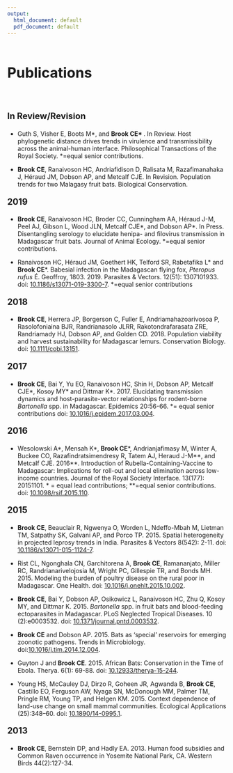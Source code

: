 ```yaml
---
output:
  html_document: default
  pdf_document: default
---
```

<br>
<div style="text-align: left; font-size: 2.3em;">
**Publications**
</div>

<br>
<div style="text-align: left; font-size: 1.4em;">
**In Review/Revision**
</div>

- Guth S, Visher E, Boots M\*, and **Brook CE\* **. In Review. Host phylogenetic distance drives trends in virulence and transmissibility across the animal-human interface. Philosophical Transactions of the Royal Society.  \*=equal senior contributions.

- **Brook CE**, Ranaivoson HC, Andriafidison D, Ralisata M, Razafimanahaka J, Héraud JM, Dobson AP, and Metcalf CJE. In Revision. Population trends for two Malagasy fruit bats. Biological Conservation.


<div style="text-align: left; font-size: 1.4em;">
**2019**
</div>

- **Brook CE**, Ranaivoson HC, Broder CC, Cunningham AA, Héraud J-M, Peel AJ, Gibson L, Wood JLN, Metcalf CJE\*, and Dobson AP\*. In Press. Disentangling serology to elucidate henipa- and filovirus transmission in Madagascar fruit bats. Journal of Animal Ecology. \*=equal senior contributions.

-	Ranaivoson HC, Héraud JM, Goethert HK, Telford SR, Rabetafika L\* and **Brook CE**\*. Babesial infection in the Madagascan flying fox, *Pteropus rufus* É. Geoffroy, 1803. 2019. Parasites & Vectors. 12(51): 1307101933. doi:  [10.1186/s13071-019-3300-7](https://doi.org/10.1186/s13071-019-3300-7). \*=equal senior contributions

<div style="text-align: left; font-size: 1.4em;">
**2018**
</div>

- **Brook CE**, Herrera JP, Borgerson C, Fuller E, Andriamahazoarivosoa P, Rasolofoniaina BJR, Randrianasolo JLRR, Rakotondrafarasata ZRE, Randriamady HJ, Dobson AP, and Golden CD. 2018. Population viability and harvest sustainability for Madagascar lemurs. Conservation Biology. doi: [10.1111/cobi.13151](https://doi.org/10.1111/cobi.13151).

<div style="text-align: left; font-size: 1.4em;">
**2017**
</div>

- **Brook CE**, Bai Y, Yu EO, Ranaivoson HC, Shin H, Dobson AP, Metcalf CJE\*, Kosoy MY\* and Dittmar K\*. 2017. Elucidating transmission dynamics and host-parasite-vector relationships for rodent-borne *Bartonella* spp. in Madagascar. Epidemics 20:56-66. \*= equal senior contributions doi: [10.1016/j.epidem.2017.03.004](https://doi.org/10.1016/j.epidem.2017.03.004).

<div style="text-align: left; font-size: 1.4em;">
**2016**
</div>

- Wesolowski A\*, Mensah K\*, **Brook CE**\*, Andrianjafimasy M, Winter A, Buckee CO, Razafindratsimendresy R, Tatem AJ, Heraud J-M\*\*, and Metcalf CJE. 2016\*\*. Introduction of Rubella-Containing-Vaccine to Madagascar: Implications for roll-out and local elimination across low-income countries. Journal of the Royal Society Interface. 13(177): 20151101. \* =  equal lead contributions; \*\*=equal senior contributions. doi: [10.1098/rsif.2015.110](https://doi.org/10.1098/rsif.2015.110).

<div style="text-align: left; font-size: 1.4em;">
**2015**
</div>

- **Brook CE**, Beauclair R, Ngwenya O, Worden L,  Ndeffo-Mbah M, Lietman TM, Satpathy SK,  Galvani AP, and Porco TP. 2015. Spatial heterogeneity in projected leprosy trends in India. Parasites & Vectors 8(542): 2-11. doi: [10.1186/s13071-015-1124-7](https://doi.org/10.1186/s13071-015-1124-7).

- Rist CL, Ngonghala CN,  Garchitorena A, **Brook CE**, Ramananjato, Miller RC, Randrianarivelojosia M, Wright PC, Gillespie TR, and Bonds MH. 2015. Modeling the burden of poultry disease on the rural poor in Madagascar. One Health. doi: [10.1016/j.onehlt.2015.10.002](https://doi.org/10.1016/j.onehlt.2015.10.002).

- **Brook CE**, Bai Y, Dobson AP, Osikowicz L, Ranaivoson HC, Zhu Q, Kosoy MY, and Dittmar K. 2015. *Bartonella* spp. in fruit bats and blood-feeding ectoparasites in Madagascar. PLoS Neglected Tropical Diseases. 10 (2):e0003532. doi: [10.1371/journal.pntd.0003532](https://doi.org/10.1371/journal.pntd.0003532).

- **Brook CE** and Dobson AP. 2015. Bats as ‘special’ reservoirs for emerging zoonotic pathogens. Trends in Microbiology. doi:[10.1016/j.tim.2014.12.004](https://doi.org/10.1016/j.tim.2014.12.004).

- Guyton J and **Brook CE**. 2015. African Bats: Conservation in the Time of Ebola. Therya. 6(1): 69-88. doi: [10.12933/therya-15-244](https://doi.org/10.12933/therya-15-244).

- Young HS, McCauley DJ, Dirzo R, Goheen JR, Agwanda B, **Brook CE**, Castillo EO, Ferguson AW, Nyaga SN, McDonough MM, Palmer TM, Pringle RM, Young TP, and Helgen KM. 2015. Context dependence of land-use change on small mammal communities. Ecological Applications (25):348–60. doi: [10.1890/14-0995.1](https://doi.org/10.1890/14-0995.1).

<div style="text-align: left; font-size: 1.4em;">
**2013**
</div>

- **Brook CE**, Bernstein DP, and Hadly EA. 2013. Human food subsidies and Common Raven occurrence in Yosemite National Park, CA. Western Birds 44(2):127-34.
